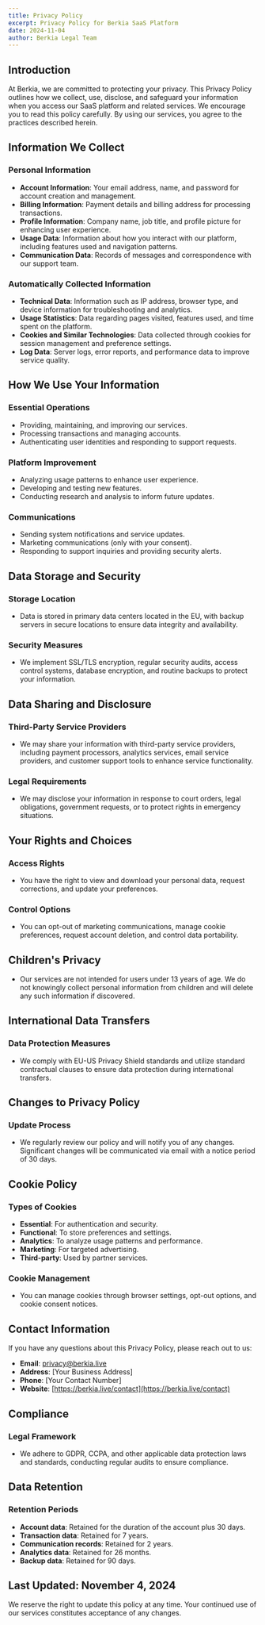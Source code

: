 ```yaml
---
title: Privacy Policy
excerpt: Privacy Policy for Berkia SaaS Platform
date: 2024-11-04
author: Berkia Legal Team
---
```


## Introduction

At Berkia, we are committed to protecting your privacy. This Privacy Policy outlines how we collect, use, disclose, and safeguard your information when you access our SaaS platform and related services. We encourage you to read this policy carefully. By using our services, you agree to the practices described herein.

## Information We Collect

### Personal Information

- **Account Information**: Your email address, name, and password for account creation and management.
- **Billing Information**: Payment details and billing address for processing transactions.
- **Profile Information**: Company name, job title, and profile picture for enhancing user experience.
- **Usage Data**: Information about how you interact with our platform, including features used and navigation patterns.
- **Communication Data**: Records of messages and correspondence with our support team.

### Automatically Collected Information

- **Technical Data**: Information such as IP address, browser type, and device information for troubleshooting and analytics.
- **Usage Statistics**: Data regarding pages visited, features used, and time spent on the platform.
- **Cookies and Similar Technologies**: Data collected through cookies for session management and preference settings.
- **Log Data**: Server logs, error reports, and performance data to improve service quality.

## How We Use Your Information

### Essential Operations

- Providing, maintaining, and improving our services.
- Processing transactions and managing accounts.
- Authenticating user identities and responding to support requests.

### Platform Improvement

- Analyzing usage patterns to enhance user experience.
- Developing and testing new features.
- Conducting research and analysis to inform future updates.

### Communications

- Sending system notifications and service updates.
- Marketing communications (only with your consent).
- Responding to support inquiries and providing security alerts.

## Data Storage and Security

### Storage Location

- Data is stored in primary data centers located in the EU, with backup servers in secure locations to ensure data integrity and availability.

### Security Measures

- We implement SSL/TLS encryption, regular security audits, access control systems, database encryption, and routine backups to protect your information.

## Data Sharing and Disclosure

### Third-Party Service Providers

- We may share your information with third-party service providers, including payment processors, analytics services, email service providers, and customer support tools to enhance service functionality.

### Legal Requirements

- We may disclose your information in response to court orders, legal obligations, government requests, or to protect rights in emergency situations.

## Your Rights and Choices

### Access Rights

- You have the right to view and download your personal data, request corrections, and update your preferences.

### Control Options

- You can opt-out of marketing communications, manage cookie preferences, request account deletion, and control data portability.

## Children's Privacy

- Our services are not intended for users under 13 years of age. We do not knowingly collect personal information from children and will delete any such information if discovered.

## International Data Transfers

### Data Protection Measures

- We comply with EU-US Privacy Shield standards and utilize standard contractual clauses to ensure data protection during international transfers.

## Changes to Privacy Policy

### Update Process

- We regularly review our policy and will notify you of any changes. Significant changes will be communicated via email with a notice period of 30 days.

## Cookie Policy

### Types of Cookies

- **Essential**: For authentication and security.
- **Functional**: To store preferences and settings.
- **Analytics**: To analyze usage patterns and performance.
- **Marketing**: For targeted advertising.
- **Third-party**: Used by partner services.

### Cookie Management

- You can manage cookies through browser settings, opt-out options, and cookie consent notices.

## Contact Information

If you have any questions about this Privacy Policy, please reach out to us:

- **Email**: privacy@berkia.live
- **Address**: [Your Business Address]
- **Phone**: [Your Contact Number]
- **Website**: [https://berkia.live/contact](https://berkia.live/contact)

## Compliance

### Legal Framework

- We adhere to GDPR, CCPA, and other applicable data protection laws and standards, conducting regular audits to ensure compliance.

## Data Retention

### Retention Periods

- **Account data**: Retained for the duration of the account plus 30 days.
- **Transaction data**: Retained for 7 years.
- **Communication records**: Retained for 2 years.
- **Analytics data**: Retained for 26 months.
- **Backup data**: Retained for 90 days.

## Last Updated: November 4, 2024

We reserve the right to update this policy at any time. Your continued use of our services constitutes acceptance of any changes.
